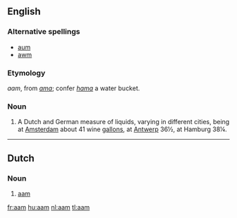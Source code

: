 ==English==

{{webster}}

===Alternative spellings===
* [[aum]]
* [[awm]]

===Etymology===
{{etyl|nl}} ''aam'', from {{LL.}} ''[[ama]]''; confer {{etyl|la}} ''[[hama]]'' a water bucket.

===Noun===
{{en-noun}}

# A Dutch and German measure of liquids, varying in different cities, being at [[Amsterdam]] about 41 wine [[gallons]], at [[Antwerp]] 36½, at Hamburg 38¼.

----

==Dutch==

===Noun===
{{nl-noun|g=n|pl=amen|dim=-}}

# [[#English|aam]]

[[fr:aam]]
[[hu:aam]]
[[nl:aam]]
[[tl:aam]]